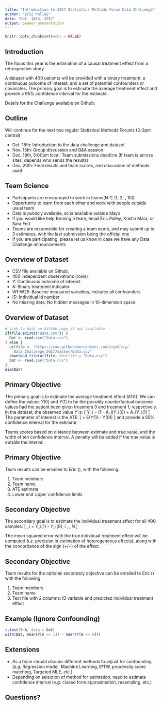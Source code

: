 ```yaml
---
title: "Introduction to 2017 Statistics Methods Forum Data Challenge"
author: "Eric Polley"
date: "Oct. 18th, 2017"
output: beamer_presentation
---
```


```r
knitr::opts_chunk$set(echo = FALSE)
```

## Introduction

The focus this year is the estimation of a causal treatment effect from a retrospective study\footnote{Partially motivated by the Atlantic Causal Inference Data Challenge \url{http://causal.unc.edu/acic2017}}

A dataset with 400 patients will be provided with a binary treatment, a continuous outcome of interest, and a set of potential confounders or covariates. The primary goal is to estimate the average treatment effect and provide a 95\% confidence interval for the estimate.

Details for the Challenge available on Github: \url{https://github.com/ecpolley/Data_Challenge_2017}

## Outline

Will continue for the next two regular Statistical Methods Forums 
(2-3pm central)

* Oct. 18th: Introduction to the data challenge and dataset
* Nov. 15th: Group discussion and Q&A session
* Dec. 18th, 5:00pm local: Team submissions deadline (If team is across sites, depends who sends the results)
* Dec. 20th: Final results and team scores, and discussion of methods used

## Team Science

* Participants are encouraged to work in teams\newline (N $\in$ (1, 2, \ldots, 10))
* Opportunity to learn from each other and work with people outside usual team
* Data is publicly available, so is available outside Mayo 
* If you would like help forming a team, email Eric Polley, Kristin Mara, or Sara Fett
* Teams are responsible for creating a team name, and may submit up to 3 estimates, with the last submission being the official one
* If you are participating, please let us know in case we have any Data Challenge announcements

## Overview of Dataset

* CSV file available on Github, \url{https://github.com/ecpolley/Data_Challenge_2017}
* 400 independent observations (rows)
* Y: Continuous outcome of interest
* A: Binary treatment indicator
* W1-W25: Baseline measured variables, includes all confounders
* ID: Individual id number
* No missing data, No hidden messages in 10-dimension space\footnote{See \url{https://github.com/ecpolley/CSMF_Data_Challenge/blob/master/Biomarkers.R}}

## Overview of Dataset

```r
# link to data on GitHub page if not available
if(file.exists("Data.csv")) {
  Dat <- read.csv("Data.csv")
} else {
  urlfile <- "https://raw.githubusercontent.com/ecpolley/
    Data_Challenge_2017/master/Data.csv"
  download.file(urlfile, destfile = "Data.csv")
  Dat <- read.csv("Data.csv")
}
dim(Dat)
```

## Primary Objective

The primary goal is to estimate the average treatment effect (ATE). We can define the values $Y(0)$ and $Y(1)$ to be the possibly counterfactual outcome values had the patient been given treatment 0 and treatment 1, respectively. In the dataset, the observed value $Y$ is:
\[
Y_i = (1 - A_i)Y_i(0) + A_iY_i(1)
\]
The parameter of interest is the ATE:
\[
\psi = E(Y(1) - Y(0))
\]
and provide a 95% confidence interval for the estimate.

Teams scores based on distance between estimate and true value, and the width of teh confidence interval. A penalty will be added if the true value is outside the interval.

## Primary Objective

Team results can be emailed to Eric (\url{Polley.Eric@Mayo.edu}), with the following:

1) Team members
2) Team name
3) ATE estimate
4) Lower and Upper confidence limits


## Secondary Objective

The secondary goal is to estimate the individual treatment effect for all 400 samples:
\[
\psi_i = Y_i(1) - Y_i(0),  i \in 1, \ldots, N
\] 

The mean squared error with the true individual treatment effect will be computed (*i.e.* precision in estimation of heterogeneous effects), along with the concordance of the sign ($+/-$) of the effect.

## Secondary Objective

Team results for the optional secondary objective can be emailed to Eric (\url{Polley.Eric@Mayo.edu}) with the following:

1) Team members
2) Team name
3) Text file with 2 columns: ID variable and predicted individual treatment effect

## Example (Ignore Confounding)

```r
t.test(Y~A, data = Dat)
with(Dat, mean(Y[A == 1]) - mean(Y[A == 0]))
```

## Extensions

* As a team should discuss different methods to adjust for confounding (*e.g.* Regression model, Machine Learning, IPTW, propensity score matching, Targeted MLE, etc.)
* Depending on selection of method for estimation, need to estimate confidence interval (*e.g.* closed form approximation, resampling, etc.)

## Questions?
